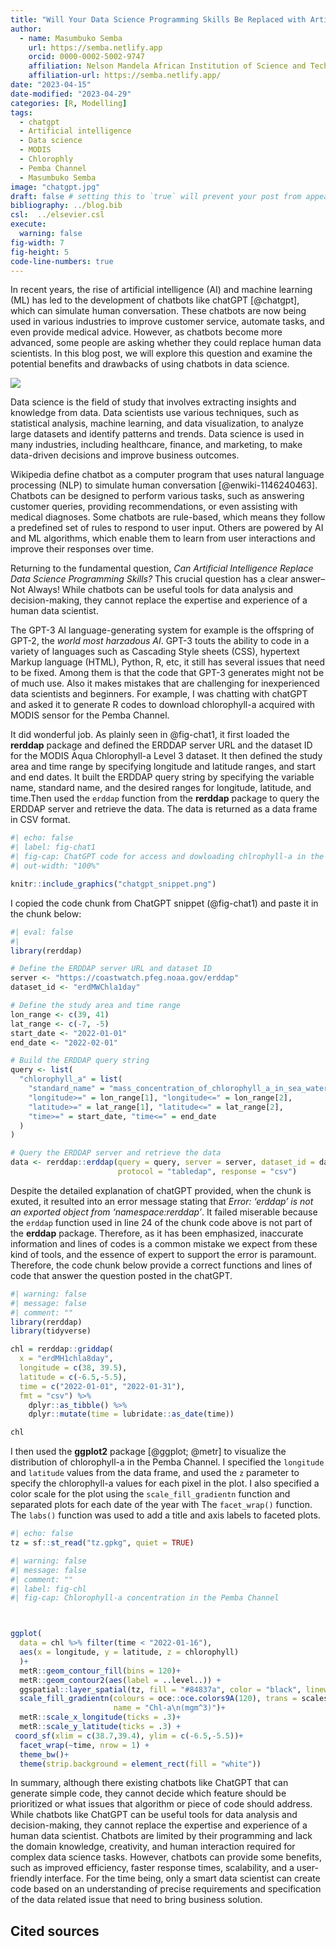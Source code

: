 ```yaml
---
title: "Will Your Data Science Programming Skills Be Replaced with Artificail Intelligence?"
author: 
  - name: Masumbuko Semba
    url: https://semba.netlify.app
    orcid: 0000-0002-5002-9747
    affiliation: Nelson Mandela African Institution of Science and Technology
    affiliation-url: https://semba.netlify.app/ 
date: "2023-04-15"
date-modified: "2023-04-29"
categories: [R, Modelling]
tags: 
  - chatgpt
  - Artificial intelligence
  - Data science
  - MODIS
  - Chlorophly
  - Pemba Channel
  - Masumbuko Semba
image: "chatgpt.jpg"
draft: false # setting this to `true` will prevent your post from appearing on your listing page until you're ready!
bibliography: ../blog.bib
csl:  ../elsevier.csl
execute: 
  warning: false
fig-width: 7
fig-height: 5
code-line-numbers: true
---
```


In recent years, the rise of artificial intelligence (AI) and machine learning (ML) has led to the development of chatbots like chatGPT [@chatgpt], which can simulate human conversation. These chatbots are now being used in various industries to improve customer service, automate tasks, and even provide medical advice. However, as chatbots become more advanced, some people are asking whether they could replace human data scientists. In this blog post, we will explore this question and examine the potential benefits and drawbacks of using chatbots in data science.

![](Technical Analysis.png)

Data science is the field of study that involves extracting insights and knowledge from data. Data scientists use various techniques, such as statistical analysis, machine learning, and data visualization, to analyze large datasets and identify patterns and trends. Data science is used in many industries, including healthcare, finance, and marketing, to make data-driven decisions and improve business outcomes.

Wikipedia define chatbot as a computer program that uses natural language processing (NLP) to simulate human conversation [@enwiki-1146240463]. Chatbots can be designed to perform various tasks, such as answering customer queries, providing recommendations, or even assisting with medical diagnoses. Some chatbots are rule-based, which means they follow a predefined set of rules to respond to user input. Others are powered by AI and ML algorithms, which enable them to learn from user interactions and improve their responses over time.


Returning to the fundamental question, *Can Artificial Intelligence Replace Data Science Programming Skills?*
This crucial question has a clear answer--Not Always! While chatbots can be useful tools for data analysis and decision-making, they cannot replace the expertise and experience of a human data scientist.


The GPT-3 AI language-generating system for example is the offspring of GPT-2, the *world most harzadous AI*.
GPT-3 touts the ability to code in a variety of languages such as Cascading Style sheets (CSS), hypertext Markup language (HTML), Python, R, etc, it still has several issues that need to be fixed. Among them is that the code that GPT-3 generates might not be of much use. Also it makes mistakes that are challenging for inexperienced data scientists and beginners. For example, I was chatting with chatGPT and asked it to generate R codes to download chlorophyll-a acquired with MODIS sensor for the Pemba Channel. 

It did wonderful job. As plainly seen in @fig-chat1, it first loaded the **rerddap** package and defined the ERDDAP server URL and the dataset ID for the MODIS Aqua Chlorophyll-a Level 3 dataset. It then defined the study area and time range by specifying longitude and latitude ranges, and start and end dates. It built the ERDDAP query string by specifying the variable name, standard name, and the desired ranges for longitude, latitude, and time.Then used the `erddap` function from the **rerddap** package to query the ERDDAP server and retrieve the data. The data is returned as a data frame in CSV format.


```r
#| echo: false
#| label: fig-chat1
#| fig-cap: ChatGPT code for access and dowloading chlrophyll-a in the Pemba Channel
#| out-width: "100%"

knitr::include_graphics("chatgpt_snippet.png")
```



I copied the code chunk from ChatGPT snippet (@fig-chat1) and paste it in the chunk below:

```r
#| eval: false
#| 
library(rerddap)

# Define the ERDDAP server URL and dataset ID
server <- "https://coastwatch.pfeg.noaa.gov/erddap"
dataset_id <- "erdMWChla1day"

# Define the study area and time range
lon_range <- c(39, 41)
lat_range <- c(-7, -5)
start_date <- "2022-01-01"
end_date <- "2022-02-01"

# Build the ERDDAP query string
query <- list(
  "chlorophyll_a" = list(
    "standard_name" = "mass_concentration_of_chlorophyll_a_in_sea_water",
    "longitude>=" = lon_range[1], "longitude<=" = lon_range[2],
    "latitude>=" = lat_range[1], "latitude<=" = lat_range[2],
    "time>=" = start_date, "time<=" = end_date
  )
)

# Query the ERDDAP server and retrieve the data
data <- rerddap::erddap(query = query, server = server, dataset_id = dataset_id, 
                        protocol = "tabledap", response = "csv")


```

Despite the detailed explanation of chatGPT provided, when the chunk is exuted, it resulted into an error message stating that *Error: 'erddap' is not an exported object from 'namespace:rerddap'*. It failed miserable because the `erddap` function used in line 24 of the chunk code above is not part of the **erddap** package. Therefore, as it has been emphasized, inaccurate information and lines of codes is a common mistake we expect from these kind of tools, and the essence of expert to support the error is paramount. Therefore, the code chunk below provide a correct functions and lines of code that answer the question posted in the chatGPT.


```r
#| warning: false
#| message: false
#| comment: ""
library(rerddap)
library(tidyverse)

chl = rerddap::griddap(
  x = "erdMH1chla8day",
  longitude = c(38, 39.5),
  latitude = c(-6.5,-5.5),
  time = c("2022-01-01", "2022-01-31"),
  fmt = "csv") %>%
    dplyr::as_tibble() %>%
    dplyr::mutate(time = lubridate::as_date(time))

chl
```


I then used the **ggplot2** package [@ggplot; @metr] to visualize the distribution of chlorophyll-a in the Pemba Channel. I specified the `longitude` and `latitude` values from the data frame, and used the `z` parameter to specify the chlorophyll-a values for each pixel in the plot. I also specified a color scale for the plot using the `scale_fill_gradientn` function and separated plots for each date of the year with The `facet_wrap()` function. The `labs()` function was used to add a title and axis labels to faceted plots. 

```r
#| echo: false
tz = sf::st_read("tz.gpkg", quiet = TRUE)
```


```r
#| warning: false
#| message: false
#| comment: ""
#| label: fig-chl
#| fig-cap: Chlorophyll-a concentration in the Pemba Channel



ggplot(
  data = chl %>% filter(time < "2022-01-16"),
  aes(x = longitude, y = latitude, z = chlorophyll)
  )+
  metR::geom_contour_fill(bins = 120)+
  metR::geom_contour2(aes(label = ..level..)) +
  ggspatial::layer_spatial(tz, fill = "#84837a", color = "black", linewidth = .5)+
  scale_fill_gradientn(colours = oce::oce.colors9A(120), trans = scales::log10_trans(), 
                       name = "Chl-a\n(mgm^3)")+
  metR::scale_x_longitude(ticks = .3)+
  metR::scale_y_latitude(ticks = .3) +
 coord_sf(xlim = c(38.7,39.4), ylim = c(-6.5,-5.5))+
  facet_wrap(~time, nrow = 1) +
  theme_bw()+
  theme(strip.background = element_rect(fill = "white"))

```


In summary, although there existing chatbots like ChatGPT that can generate simple code, they cannot decide which feature should be prioritized or what issues that algorithm or piece of code should address. While chatbots like ChatGPT can be useful tools for data analysis and decision-making, they cannot replace the expertise and experience of a human data scientist. Chatbots are limited by their programming and lack the domain knowledge, creativity, and human interaction required for complex data science tasks. However, chatbots can provide some benefits, such as improved efficiency, faster response times, scalability, and a user-friendly interface. For the time being, only a smart data scientist can create code based on an understanding of precise requirements and specification of the data related issue that need to bring business solution. 


## Cited sources

